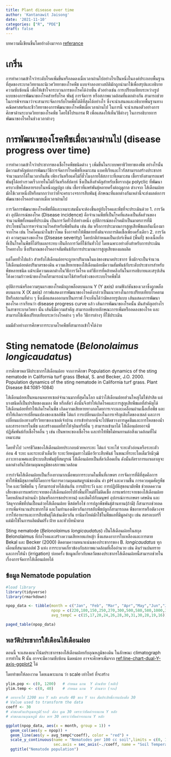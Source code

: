 ```yaml
---
title: Plant disease over time
author: 'Kantanawit Jaisong'
date: '2021-11-10'
categories: ["R", "PDE"]
draft: false
---
```


บทความนี้เขียนขึ้นโดยอ้างอิงมาจาก [referance](https://www.apsnet.org/edcenter/disimpactmngmnt/topc/EcologyAndEpidemiologyInR/DiseaseProgress/Pages/default.aspx)

# เกริ่น

การทำความเข้าใจว่าระดับโรคเพิ่มขึ้นหรือลดลงเมื่อเวลาผ่านไปอย่างไรเป็นหนึ่งในองค์ประกอบพื้นฐานที่สุดของระบาดวิทยาและนิเวศวิทยาของโรคพืช แบบจำลองทางสถิติมักถูกนำมาใช้เพื่อสรุปและอธิบายความซับซ้อนนี้ เพื่อให้เข้าใจกระบวนการของโรคได้ง่ายขึ้น ตัวอย่างเช่น การเปรียบเทียบระหว่างรูปแบบของการพัฒนาของโรคสำหรับโรค พันธุ์ การจัดการ หรือสภาพแวดล้อมที่แตกต่างกัน สามารถช่วยในการพิจารณาว่าจะสามาระจัดการกับโรคพืชได้ดีที่สุดได้อย่างไร ซึ่งจะนำเสนอและอธิบายพื้นฐานทางคณิตศาสตร์และชีววิทยาของการพัฒนาของโรคพืชเมื่อเวลาผ่านไป ในการนี้ จะนำเสนอตัวอย่างการศึกษาด้านระบาดวิทยาของโรคพืช โดยใช้โปรแกรม R เพื่อแสดงให้เห็นวิธีต่างๆ ในการอธิบายการพัฒนาของโรคในช่วงเวลาต่างๆ

# การพัฒนาของโรคพืชเมื่อเวลาผ่านไป (disease progress over time)

การทำความเข้าใจว่าประชากรของเชื้อโรคพืชชนิดต่าง ๆ เพิ่มขึ้นในระบบพยาธิวิทยาของพืช อย่างไรนั้น มีความสำคัญต่อการพัฒนาวิธีการจัดการโรคพืชที่เหมาะสม แบคทีเรียและไวรัสสามารถสร้างประชากรจำนวนมากได้ในเวลาอันสั้น เพียงวันหรือแค่ไม่กี่ชั่วโมงภายใต้สภาวะที่เหมาะสม เชื้อรายังสามารถแพร่พันธุ์ได้อย่างรวดเร็วภายในไม่กี่วันหรือสัปดาห์ ซึ่งเป็นสิ่งสำคัญสำหรับเชื้อรากลุ่ม polyclic ที่พัฒนาครบวงชีพได้หลายรอบในหนึ่งฤดูปลูก เช่น เชื้อราที่แพร่พันธุ์หลายครั้งต่อฤดูกาล ต่างจาก ไส้เดือนฝอยมักใช้เวลาหนึ่งปีหรือมากกว่ากว่าที่จะครบวงจรการสืบพันธุ์ ลักษณะที่แตกต่างกันเหล่านี้จะส่งผลต่อการพัฒนาของโรคอย่างมากเมื่อเวลาผ่านไป

การวัดการพัฒนาของโรคพืชที่ดีและเหมาะสมนั้นจะต้องขึ้นอยู่กับโรคและพืชที่จะประเมินด้วย 1. การวัดค่า อุบัติการณ์ของโรค (Disease incidence) คือจำนวนพืชที่เป็นโรคที่แสดงเป็นสัดส่วนของจำนวนพืชทั้งหมดที่ประเมิน เป็นการวัดทั่วไปอย่างหนึ่ง อุบัติการณ์ของโรคมักเป็นมาตรการที่มีประโยชน์ในการหาจำนวนโรคสำหรับพืชยืนต้น เช่น ส้ม หรือการประมาณการสูญเสียพืชผลอันเนื่องมาจากโรค เช่น โรคโคนเน่าในข้าวโพด ซึ่งอาจทำให้พืชตายทั้งต้นจากการติดเชื้อเพียงครั้งเดียว 2. การวัดค่า ความรุนแรงของโรค (Disease severity) โดยปกติกำหนดเป็นเปอร์เซ็นต์ (พื้นที่) ของเนื้อเยื่อที่เป็นโรคในพืชที่ได้รับผลกระทบ เป็นอีกการวัดที่ใช้กันทั่วไป โดยเฉพาะอย่างยิ่งสำหรับการประเมินโรคทางใบ ซึ่งปริมาณของโรคอาจสัมพันธ์กับการประมาณการสูญเสียของผลผลิต

แต่โดยทั่วไปแล้ว สำหรับไส้เดือนฝอยจะถูกหาปริมาณในแง่ของขนาดประชากร ซึ่งมักจะเป็นจำนวนไส้เดือนฝอยต่อปริมาตรของดิน ความเสียหายของไส้เดือนฝอยมีความสัมพันธ์กับระดับประชากรสำหรับพืชหลายชนิด แม้จะมีความแตกต่างในวิธีการวัดโรค แต่วิธีการที่คล้ายคลึงกันในการอธิบายและสรุปเส้นโค้งความก้าวหน้าของโรคก็สามารถนำมาใช้สำหรับช่วงของระบบโรคพืชได้

อุบัติการณ์หรือความรุนแรงของโรคมักถูกพล็อตบนแกน Y (Y axis) ตามฟังก์ชันของเวลาซึ่งถูกพล็อตบนแกน X (X axis) กราฟแสดงการพัฒนาของโรคดังกล่าวเป็นแนวทางในการเปรียบเทียบโรคตามปีหรือสถานที่ต่าง ๆ ซึ่งเมื่อแสดงออกมาเป็นกราฟ ก็จะเห็นได้ว่ามีหลายรูปแบบ เส้นแสดงการพัฒนาของโรค เราเรียนว่า disease progress curve แล้ว เส้นการพัฒนาของโรคนั้น มันสำคัญอย่างไร ในสาขาระบาดวิทยา นั้น เส้นนี้มีความสำคัญ สามารถอธิบายลักษณะการเพิ่มหรือลดลงของโรค และสามารถใช้เพื่อเปรียบเทียบระหว่างโรคต่าง ๆ หรือ วิธีการต่างๆ ที่ใช้ประเมิน

ผมมีตัวอย่างการศึกษาการระบาดโรคพืชที่สามารถเข้าใจได้ง่าย

# Sting nematode (*Belonolaimus longicaudatus*)

การศึกษาพลวัติประชากรใส้เดือนฝอย จากการศึกษา Population dynamics of the sting nematode in California turf grass (Bekal, S. and Becker, J.O. 2000. Population dynamics of the sting nematode in California turf grass. Plant Disease 84:1081-1084)

ไส้เดือนฝอยเป็นหนอนหลายเซลล์จำนวนมากที่สุดในโลก แม้ว่าไส้เดือนฝอยส่วนใหญ่ไม่ใช่ปรสิต แต่บางชนิดก็เป็นปรสิตของแมลง พืช หรือสัตว์ ดังนั้นจึงทำให้เกิดโรคและการสูญเสียพืชผลที่สำคัญได้ ไส้เดือนฝอยที่ทำให้เกิดโรคในพืช เกิดความเสียหายทางกลโดยการเจาะและเคลื่อนผ่านเนื้อเยื่อพืช และทำให้เกิดการเปลี่ยนแปลงของเซลล์พืช ได้แก่ การเปลี่ยนแปลงในการเจริญเติบโตของเซลล์ และการเปลี่ยนแปลงทางสรีรวิทยาของเซลล์เจ้าบ้าน การเข้าทำลายนี้จะไปขัดขวางการดูดซึมและการไหลของน้ำและสารอาหารในพืช และสร้างแผลที่ทำให้จุลินทรีย์อื่น ๆ สามารถเข้ามาได้ ไส้เดือนฝอยอาจมีปฏิสัมพันธ์กับเชื้อโรคอื่น ๆ เช่น เป็นพาหะของเชื้อโรค และทำให้พืชไม่ทนทานต่อสิ่งแวดล้อมที่ไม่เหมาะสม

โดยทั่วไป วงจรชีวิตของไส้เดือนฝอยประกอบด้วยหกระยะ ได้แก่ ระยะไข่ ระยะตัวอ่อนหรือระยะตัวอ่อน 4 ระยะ และระยะตัวเต็มวัย ระยะวัยหนุ่มสาวไม่มีอวัยวะสืบพันธ์ ในขณะที่ระยะโตเต็มวัยมีวุฒิภาวะทางเพศและมีระบบสืบพันธุ์ที่สมบูรณ์ ไส้เดือนฝอยเป็นสัตว์เลือดเย็น ดังนั้นอัตราการเผาผลาญจะแตกต่างกันไปตามอุณหภูมิของสภาพแวดล้อม

การกำจัดไส้เดือนฝอยเป็นเรื่องยากมากเมื่อพบการระบาดในพื้นที่เกษตร การจัดการที่ดีที่สุดคือการทำให้พืชมีสุขภาพที่ดีโดยการจัดการความอุดมสมบูรณ์ของดิน ค่า pH และความชื้น การควบคุมศัตรูพืช โรค และวัชพืชอื่น ๆ ก็สามารถช่วยได้เช่นกัน การเฝ้าระวัง และ การปฏิบัติสุขอนามัยพืช ช่วยลดความเสี่ยงของการแพร่กระจายของไส้เดือนฝอยไปยังพื้นที่ใหม่ที่ไม่ติดเชื้อ การแพร่กระจายของไส้เดือนฝอยโดยหลักแล้วผ่านน้ำ (ฝนหรือการชลประทาน) และติดไปกับมนุษย์ อุปกรณ์การเกษตร เศษดิน และวัสดุจากพืชที่ปนเปื้อนด้วยไส้เดือนฝอย ซีสต์หรือไข่ การปลูกพืชพันธุ์ต้านทาน(ถ้ามี) ก็สามารถช่วยลดการเพิ่มจำนวนประชากรได้ และในทำนองเดียวกันการสลับพืชปลูกก็สามารถลด พืชอาหารหรือตัดวงจรการให้อาหารและการสืบพันธุ์ได้เช่นเดียวกัน ยานีมาไทด์มักใช้ในพืชผลที่มีมูลค่าสูง เช่น สตรอเบอร์รี่ แต่มักใช้ในการผลิตมันฝรั่ง ฝ้าย และหัวบีทน้ำตาล

Sting nematode (*Belonolaimus longicaudatus*) เป็นไส้เดือนฝอยในสกุล Belonolaimus ที่ก่อโรคและสร้างความเสียหายแก่หญ้า ซึ่งแสดงอาการใบเหลืองและการตาย Bekal และ Becker (2000) ติดตามความหนาแน่นของประชากรของ B. *longicaudatus* ทุกเดือนที่สนามกอล์ฟ 3 แห่ง การระบาดเกี่ยวข้องกับสภาพแวดล้อมที่เอื้ออำนวย เช่น ดินร่วนปนทราย และการให้น้ำ (irrigation) บ่อยครั้ง ข้อมูลเกี่ยวกับพลวัตของประชากรใส้เดือนฝอยนี้สามารถช่วยในเรื่องการจัดการไส้เดือนฝอยได้

## ข้อมูล Nematode population

```r
#load library
library(tidyverse)
library(rmarkdown)

npop_data <- tibble(month = c("Jan", "Feb", "Mar", "Apr","May","Jun","Jul","Aug","Sep", "Oct", "Nov", "Dec"),
                    npop = c(220,180,150,250,270,300,500,580,580,1000,380,100),
                    avg_tempC = c(15,17,20,24,26,28,30,31,30,28,19,16))

paged_table(npop_data)
```

## พลวัติประชากรใส้เดือนไส้เดือนฝอย

ตอนนี้ จะแสดงแนวโน้มประชากรของใส้เดือนฝอยกับอุณหภูมิของดิน ในลักษณะ climatograph การทำใน R นั้น อาจจะมีความซับซ้อน นิดหน่อย อาจจะศึกษาเพิ่มจาก [ref:line-chart-dual-Y-axis-ggplot2](https://www.r-graph-gallery.com/line-chart-dual-Y-axis-ggplot2.html) ได้

โดยทำขอให้ลองวาด โดยเฉพาะแกน ว่า scale เท่าไหร่ ที่จะสร้าง

```r
ylim.pop <- c(0, 1200)   # กำหนด แกน  Y ด้านซ้าย (หลัก)
ylim.temp <- c(0, 40)    # กำหนด แกน  Y ด้านขวา (รอง)

# อยากจะให้ 1200 ของ Y หลัก ตรงกับ 40 ของ Y รอง สัมประสิทธิ์การแปลงคือ 30
# Value used to transform the data
coeff <- 30
# ค่าของตัวแปรอุณหภูมิ(รอง) ต้อง คูณ 30 เพราะว่ายึดค่าจากแกน Y หลัก
# ค่าของแกนอุณหภูมิ ต้อง หาร 30 เพราะว่ายึดค่าจากแกน Y หลัก

ggplot(npop_data, aes(x = month, group = 1)) +
  geom_col(aes(y = npop)) +
  geom_line(aes(y = avg_tempC*coeff), color = "red") +
  scale_y_continuous(name = "Nematodes per 100 cc soil",limits = c(0, 1200), breaks = seq(0, 1200, by = 400),
                     sec.axis = sec_axis(~./coeff, name = "Soil Temperature (C)")) +
  ggtitle("Nematode population")
```
